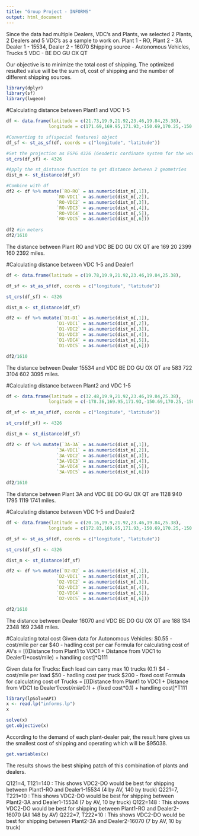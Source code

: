 ```yaml
---
title: "Group Project - INFORMS"
output: html_document
---
```


Since the data had multiple Dealers, VDC's and Plants, we selected 2 Plants, 2 Dealers and 5 VDC's as a sample to work on.
Plant 1 - RO, Plant 2 - 3A
Dealer 1 - 15534, Dealer 2 - 16070
Shipping source - Autonomous Vehicles, Trucks
5 VDC - BE DO GU OX QT

Our objective is to minimize the total cost of shipping.
The optimized resulted value will be the sum of, cost of shipping and the number of different shipping sources.

```r
library(dplyr)
library(sf)
library(lwgeom)
```


#Calculating distance between Plant1 and VDC 1-5
```r
df <- data.frame(latitude = c(21.73,19.9,21.92,23.46,19.84,25.38),
                longitude = c(171.69,169.95,171.93,-150.69,170.25,-150.67))

#Converting to sf(special features) object
df_sf <- st_as_sf(df, coords = c("longitude", "latitude"))

#Set the projection as ESPG 4326 (Geodetic cordinate system for the world)
st_crs(df_sf) <- 4326

#Apply the st_distance function to get distance between 2 geometries 
dist_m <- st_distance(df_sf)

#Combine with df
df2 <- df %>% mutate(`RO-RO` = as.numeric(dist_m[,1]), 
                   `RO-VDC1` = as.numeric(dist_m[,2]),
                   `RO-VDC2` = as.numeric(dist_m[,3]),
                   `RO-VDC3` = as.numeric(dist_m[,4]),
                   `RO-VDC4` = as.numeric(dist_m[,5]),
                   `RO-VDC5` = as.numeric(dist_m[,6]))
         
df2 #in meters
df2/1610
```
The distance between Plant RO and VDC BE DO GU OX QT are 169 20 2399 160 2392 miles.


#Calculating distance between VDC 1-5 and Dealer1
```r
df <- data.frame(latitude = c(19.78,19.9,21.92,23.46,19.84,25.38),                                                       longitude = c(160.99,169.95,171.93,-150.69,170.25,-150.67))

df_sf <- st_as_sf(df, coords = c("longitude", "latitude"))

st_crs(df_sf) <- 4326

dist_m <- st_distance(df_sf)

df2 <- df %>% mutate(`D1-D1` = as.numeric(dist_m[,1]), 
                   `D1-VDC1` = as.numeric(dist_m[,2]),
                   `D1-VDC2` = as.numeric(dist_m[,3]),
                   `D1-VDC3` = as.numeric(dist_m[,4]),
                   `D1-VDC4` = as.numeric(dist_m[,5]),
                   `D1-VDC5` = as.numeric(dist_m[,6]))

df2/1610
```
The distance between Dealer 15534 and VDC BE DO GU OX QT are 583 722 3104 602 3095 miles.


#Calculating distance between Plant2 and VDC 1-5
```r
df <- data.frame(latitude = c(32.48,19.9,21.92,23.46,19.84,25.38),
                longitude = c(-178.36,169.95,171.93,-150.69,170.25,-150.67))

df_sf <- st_as_sf(df, coords = c("longitude", "latitude"))

st_crs(df_sf) <- 4326

dist_m <- st_distance(df_sf)

df2 <- df %>% mutate(`3A-3A` = as.numeric(dist_m[,1]), 
                   `3A-VDC1` = as.numeric(dist_m[,2]),
                   `3A-VDC2` = as.numeric(dist_m[,3]),
                   `3A-VDC3` = as.numeric(dist_m[,4]),
                   `3A-VDC4` = as.numeric(dist_m[,5]),
                   `3A-VDC5` = as.numeric(dist_m[,6]))

df2/1610
```
The distance between Plant 3A and VDC BE DO GU OX QT are 1128 940 1795 1119 1741 miles.


#Calculating distance between VDC 1-5 and Dealer2
```r
df <- data.frame(latitude = c(20.16,19.9,21.92,23.46,19.84,25.38), 
                longitude = c(172.83,169.95,171.93,-150.69,170.25,-150.67))

df_sf <- st_as_sf(df, coords = c("longitude", "latitude"))

st_crs(df_sf) <- 4326

dist_m <- st_distance(df_sf)

df2 <- df %>% mutate(`D2-D2` = as.numeric(dist_m[,1]), 
                   `D2-VDC1` = as.numeric(dist_m[,2]),
                   `D2-VDC2` = as.numeric(dist_m[,3]),
                   `D2-VDC3` = as.numeric(dist_m[,4]),
                   `D2-VDC4` = as.numeric(dist_m[,5]),
                   `D2-VDC5` = as.numeric(dist_m[,6]))

df2/1610
```
The distance between Dealer 16070 and VDC BE DO GU OX QT are 188 134 2348 169 2348 miles.


#Calculating total cost
Given data for Autonomous Vehicles:
$0.55 - cost/mile per car
$40 - hadling cost per car
Formula for calculating cost of AV's = 
[((Distance from Plant1 to VDC1 + Distance from VDC1 to Dealer1)*cost/mile) + handling cost]*Q111

Given data for Trucks:
Each load can carry max 10 trucks (0.1)
$4 - cost/mile per load
$50 - hadling cost per truck
$200 - fixed cost 
Formula for calculating cost of Trucks = 
[((Distance from Plant1 to VDC1 + Distance from VDC1 to Dealer1)*cost/mile*0.1) + (fixed cost*0.1) + handling cost]*T111


```r
library(lpSolveAPI)
x <- read.lp("informs.lp")
x
```

```r
solve(x)
get.objective(x)
```
According to the demand of each plant-dealer pair, the result here gives us the smallest cost of shipping and operating which will be $95038.


```r
get.variables(x)
```
The results shows the best shiping patch of this combination of plants and dealers. 

Q121=4, T121=140 : This shows VDC2-DO would be best for shipping between Plant1-RO and Dealer1-15534 (4 by AV, 140 by truck)
Q221=7, T221=10 : This shows VDC2-DO would be best for shipping between Plant2-3A and Dealer1-15534 (7 by AV, 10 by truck)
Q122=148 : This shows VDC2-DO would be best for shipping between Plant1-RO and Dealer2-16070 (All 148 by AV)
Q222=7, T222=10 : This shows VDC2-DO would be best for shipping between Plant2-3A and Dealer2-16070 (7 by AV, 10 by truck)